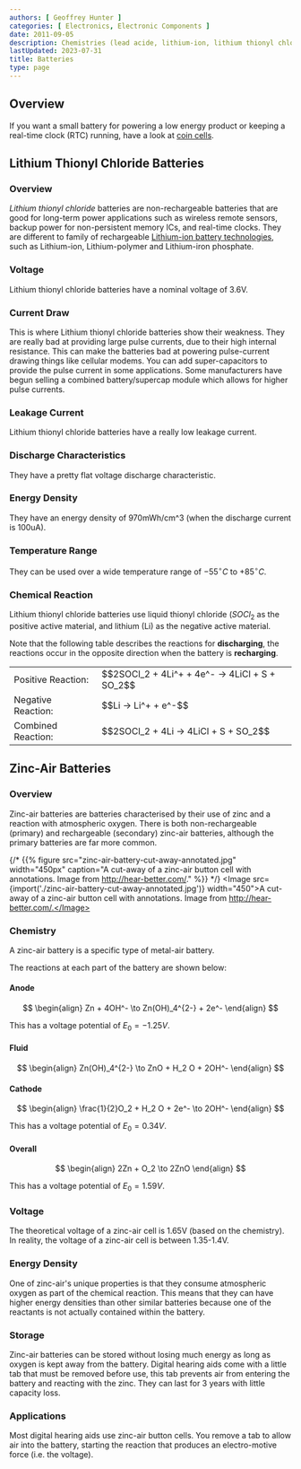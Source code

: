 ```yaml
---
authors: [ Geoffrey Hunter ]
categories: [ Electronics, Electronic Components ]
date: 2011-09-05
description: Chemistries (lead acide, lithium-ion, lithium thionyl chloride, zinc-air), voltage, current draw, leakage current, discharge characteristics, energy density, temperature range, and chemical reactions of batteries.
lastUpdated: 2023-07-31
title: Batteries
type: page
---
```



## Overview

If you want a small battery for powering a low energy product or keeping a real-time clock (RTC) running, have a look at [coin cells](/electronics/components/batteries/coin-cells/).

## Lithium Thionyl Chloride Batteries

### Overview

_Lithium thionyl chloride_ batteries are non-rechargeable batteries that are good for long-term power applications such as wireless remote sensors, backup power for non-persistent memory ICs, and real-time clocks. They are different to family of rechargeable [Lithium-ion battery technologies](/electronics/components/batteries/lithium-ion/), such as Lithium-ion, Lithium-polymer and Lithium-iron phosphate.

### Voltage

Lithium thionyl chloride batteries have a nominal voltage of 3.6V.

### Current Draw

This is where Lithium thionyl chloride batteries show their weakness. They are really bad at providing large pulse currents, due to their high internal resistance. This can make the batteries bad at powering pulse-current drawing things like cellular modems. You can add super-capacitors to provide the pulse current in some applications. Some manufacturers have begun selling a combined battery/supercap module which allows for higher pulse currents.

### Leakage Current

Lithium thionyl chloride batteries have a really low leakage current.

### Discharge Characteristics

They have a pretty flat voltage discharge characteristic.

### Energy Density

They have an energy density of 970mWh/cm^3 (when the discharge current is 100uA).

### Temperature Range

They can be used over a wide temperature range of $-55^\circ C$ to $+85^\circ C$.

### Chemical Reaction

Lithium thionyl chloride batteries use liquid thionyl chloride ($SOCl_2$ as the positive active material, and lithium (Li) as the negative active material.

Note that the following table describes the reactions for **discharging**, the reactions occur in the opposite direction when the battery is **recharging**.

<table >
	<tbody>
		<tr>
      <td>Positive Reaction:</td>
      <td>$$2SOCl_2 + 4Li^+ + 4e^- -> 4LiCl + S + SO_2$$</td>
		</tr>
		<tr>
			<td>Negative Reaction:</td>
			<td>$$Li -> Li^+ + e^-$$</td>
    </tr>
		<tr>
			<td>Combined Reaction:</td>
			<td>$$2SOCl_2 + 4Li -> 4LiCl + S + SO_2$$</td>
		</tr>
	</tbody>
</table>

## Zinc-Air Batteries

### Overview

Zinc-air batteries are batteries characterised by their use of zinc and a reaction with atmospheric oxygen. There is both non-rechargeable (primary) and rechargeable (secondary) zinc-air batteries, although the primary batteries are far more common.

{/* {{% figure src="zinc-air-battery-cut-away-annotated.jpg" width="450px" caption="A cut-away of a zinc-air button cell with annotations. Image from http://hear-better.com/." %}} */}
<Image src={import('./zinc-air-battery-cut-away-annotated.jpg')} width="450">A cut-away of a zinc-air button cell with annotations. Image from http://hear-better.com/.</Image>

### Chemistry

A zinc-air battery is a specific type of metal-air battery. 

The reactions at each part of the battery are shown below:

#### Anode

$$
\begin{align}
Zn + 4OH^- \to Zn(OH)_4^{2-} + 2e^-
\end{align}
$$

This has a voltage potential of $E_0 = -1.25V$.

#### Fluid

$$
\begin{align}
Zn(OH)_4^{2-} \to ZnO + H_2 O + 2OH^-
\end{align}
$$

#### Cathode

$$
\begin{align}
\frac{1}{2}O_2 + H_2 O + 2e^- \to 2OH^-
\end{align}
$$

This has a voltage potential of $E_0 = 0.34V$.

#### Overall

$$
\begin{align}
2Zn + O_2 \to 2ZnO
\end{align}
$$

This has a voltage potential of $E_0 = 1.59V$.

### Voltage

The theoretical voltage of a zinc-air cell is 1.65V (based on the chemistry). In reality, the voltage of a zinc-air cell is between 1.35-1.4V.

### Energy Density

One of zinc-air's unique properties is that they consume atmospheric oxygen as part of the chemical reaction. This means that they can have higher energy densities than other similar batteries because one of the reactants is not actually contained within the battery.

### Storage

Zinc-air batteries can be stored without losing much energy as long as oxygen is kept away from the battery. Digital hearing aids come with a little tab that must be removed before use, this tab prevents air from entering the battery and reacting with the zinc. They can last for 3 years with little capacity loss.

### Applications

Most digital hearing aids use zinc-air button cells. You remove a tab to allow air into the battery, starting the reaction that produces an electro-motive force (i.e. the voltage).
